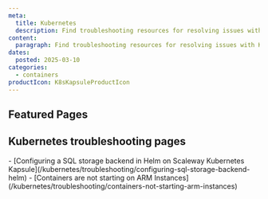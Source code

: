 ```yaml
---
meta:
  title: Kubernetes
  description: Find troubleshooting resources for resolving issues with Kubernetes.
content:
  paragraph: Find troubleshooting resources for resolving issues with Kubernetes.
dates:
  posted: 2025-03-10
categories:
  - containers
productIcon: K8sKapsuleProductIcon
---
```


<ProductHeader
  productName="Kubernetes troubleshooting"
  productLogo="k8sKapsule"
  description="Discover how to solve the most common issues for Scaleway's Kubernetes Kapsule and Kosmos."
/>

## Featured Pages

<Grid>
    <DefaultCard
      title="Kubernetes FAQ"
      description="General info on Kubernetes products."
      url="/kubernetes/faq/"
      label="See more"
    />
    <DefaultCard
      title="Kubernetes Cheatsheet"
      description="Common kubectl commands at a glance."
      url="/kubernetes/reference-content/kubernetes-cheatsheet/"
      label="See more"
    />
    <DefaultCard
      title="Managed Kubernetes service definition"
      description="Key details on Kubernetes services."
      url="/kubernetes/reference-content/managed-kubernetes-service-definition/"
      label="See more"
    />
</Grid>
<Grid>
    <DefaultCard
      title="Kubernetes version support policy"
      description="Scaleway's Kubernetes support policy."
      url="/kubernetes/reference-content/version-support-policy/"
      label="See more"
    />
    <DefaultCard
      title="Scaleway Kubernetes Kapsule autoheal"
      description="Detect and fix Kubernetes errors."
      url="/kubernetes/reference-content/using-kapsule-autoheal-feature/"
      label="See more"
    />
    <DefaultCard
      title="Kubernetes - Videos"
      description="Video tutorials for Kubernetes setup."
      url="/kubernetes/videos/"
      label="See more"
    />
</Grid>

## Kubernetes troubleshooting pages

<LinksList>
  - [Configuring a SQL storage backend in Helm on Scaleway Kubernetes Kapsule](/kubernetes/troubleshooting/configuring-sql-storage-backend-helm)
  - [Containers are not starting on ARM Instances](/kubernetes/troubleshooting/containers-not-starting-arm-instances)
</LinksList>
